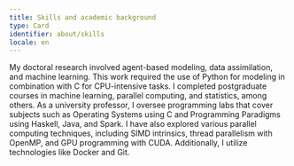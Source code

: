 ```yaml
---
title: Skills and academic background
type: Card
identifier: about/skills
locale: en
---
```


My doctoral research involved agent-based modeling, data assimilation, and machine learning. This work required the use of Python for modeling in combination with C for CPU-intensive tasks. I completed postgraduate courses in machine learning, parallel computing, and statistics, among others. As a university professor, I oversee programming labs that cover subjects such as Operating Systems using C and Programming Paradigms using Haskell, Java, and Spark. I have also explored various parallel computing techniques, including SIMD intrinsics, thread parallelism with OpenMP, and GPU programming with CUDA. Additionally, I utilize technologies like Docker and Git.